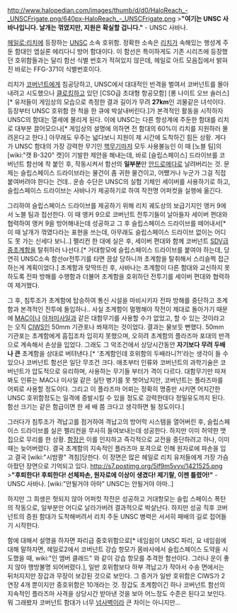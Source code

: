 http://www.halopedian.com/images/thumb/d/d0/HaloReach_-_UNSCFrigate.png/640px-HaloReach_-_UNSCFrigate.png
>'''"여기는 UNSC 사바나입니다. 날개는 꺾였지만, 지원은 확실할 겁니다."''' - UNSC 사바나.

[[헤일로:리치]]에 등장하는 [[UNSC]] 소속 호위함. 정확한 소속은 [[리치]]가 속해있는 행성계 주둔 함대인 엡실론 에리다니 방어 함대이다. 이 함선은 특이하게도 기존 시리즈에 등장했던 호위함들과는 달리 함선 식별 번호가 적혀있지 않은데, 헤일로 아트 모음집에서 밝혀진 바로는 FFG-371이 식별번호이다. 

리치가 [[코버넌트]]에게 침공당하고, UNSC에서 대대적인 반격을 벌여서 코버넌트를 몰아내려고 시도했으나 [[클로킹]]하고 있던 [CSO급 초대형 항공모함] [롱 나이트 오브 솔러스][* 유저들이 게임상의 모습으로 측정한 결과 길이가 무려 '''27km'''인 괴물같은 녀석이다. 등장부터 UNSC 호위함 한 척을 한 큐에 박살내버린다.]가 본격적인 활동을 시작하자 UNSC의 함대는 열세에 몰리게 된다. 이에 UNSC는 다른 항성계에 주둔한 함대를 리치로 대부분 끌어모으나[* 게임상의 설명에 의하면 전 함대의 60%이 리치를 지원하러 몰려온다고 한다.] 아무래도 우주는 넓다보니 지원이 제 시간에 도착하긴 힘든 상황. 게다가 UNSC 함대의 가장 강력한 무기인 [[핵무기]]마저 모두 사용불능인 이 때 [노블 팀]의 [wiki:"캣 B-320" 캣]이 기발한 제안을 해내는데, 바로 [슬립스페이스] 드라이브를 코버넌트 함선에 착 붙인 후, 작동시켜서 함선의 '''일부분'''만 [[안드로메다]]로 날려버리는 것. 문제는 슬립스페이스 드라이브라는 물건이 좀 귀한 물건이고, 어쨌거나 누군가 그걸 직접 붙여버려야 한다는 건데.. 운송 수단은 UNSC의 실험 기체인 세이버를 사용하기로 하고, 슬립스페이스 드라이브는 사바나가 제공하기로 하여 작전명 어퍼컷을 실행에 옮긴다.

그리하여 슬립스페이스 드라이브를 제공하기 위해 리치 궤도상의 보급기지인 앵커 9에서 노블 팀과 접선한다. 이 때 앵커 9으로 코버넌트 전투기들이 날아들자 세이버 편대와 협력하여 앵커 9을 방어해내는데 성공하고 그 후 슬립스페이스 드라이브를 떼어내서[* 이 때 날개가 꺾였다라는 표현을 쓰는데, 아무래도 슬립스페이스 드라이브 없이는 어디도 못 가는 신세다 보니..] 펠리컨 한 대에 실은 후, 세이버 편대와 함께 코버넌트 [[SDV급 중초계함]]을 탈취하러 나선다.[* 거대항모에 슬립스페이스 드라이브를 붙여야 하는데, 당연히 UNSC소속 함선or전투기를 타면 끔살 당하니까 초계함을 탈취해서 스리슬쩍 접근하는게 계획이었다.] 초계함과 맞딱뜨린 후, 사바나는 초계함이 다른 함대와 교신하지 못하도록 전파 방해를 수행함과 더불어 초계함을 호위하던 전투기를 세이버 편대와 협력하여 제거했다. 

그 후, 침투조가 초계함에 탑승하여 통신 시설을 마비시키자 전파 방해를 중단하고 초계함과 본격적인 전투에 돌입하나.. 사실 초계함이 멀쩡해야 작전이 제대로 돌아가기 때문에 [[MAC]]이나 [[아처]]미사일과 같은 대함무기를 사용할 수가 없었고, 할 수 있는 것이라고는 오직 [[CIWS]]인 50mm 기관포나 쏴재끼는 것이었다. 결과는 물보듯 뻔했다. 50mm 기관포는 초계함에게 흠집조차 입히지 못했으며, 오히려 초계함의 플라즈마 포대의 반격으로 계속해서 손상을 입었다. 그래도 그 악조건에서 상당시간동안  '''자기보다 무려 두배나 큰''' 초계함을 상대로 버텨낸다.[* '초계함인데 호위함의 두배라니?!'라는 생각이 들 수 있으나 코버넌트 함선은 일단 무조건 크다. 애초부터 인류와 코버넌트의 과학기술은 코버넌트가 압도적으로 유리하며, 사용하는 무기들 부터가 격이 다르다. 대함무기만 따져봐도 인류는 MAC나 미사일 같은 실탄 병기를 못 벗어났지만, 코버넌트는 플라즈마를 어뢰로 사용할 정도이다. 그리고 이 플라즈마 어뢰는 정확히 명중만 시키면 어지간한 UNSC 호위함정도는 일격에 증발시킬 수 있을 정도로 강력한데다 정밀유도까지 된다. 함선 크기는 같은 함급이면 한 세 배 쯤 크다고 생각하면 될 정도이다.] 

그러다가 침투조가 격납고를 점거하여 격납고의 방어막 시스템을 열어버린 후, 슬립스페이스 드라이브를 실은 펠리컨을 무사히 들여보내는데 성공한다. 하지만 이미 허약한 맷집으로 무리를 한 상황. [[함장]]은 이를 인지하고 즉각적으로 교전을 중단하려고 하나, 이미 때는 늦어버렸다. 결국 초계함의 지속적인 플라즈마 포격으로 인해 원자로에 파손을 입고 결국 [wiki:"시밤쾅" 격침]당한다. 이 장면은 많은 헤일로 리치 유저들에게 가장 가슴아팠던 장면으로 기억되고 있다.
http://s7.postimg.org/5lf9m5vvv/1421525.png
>'''"후퇴한다! 후퇴한다! 선체파손, 원자로에 이상이 생겼다! 제기랄, 이젠 틀렸어!"''' - UNSC 사바나.
[wiki:"안될거야 아마" UNSC는 안될거야 아마..]

하지만 그 희생은 헛되지 않아 어퍼컷 작전은 성공하고 거대항모는 슬립 스페이스 폭탄의 작동으로, 일부분만 어디로 날라가버려 결과적으로 박살난다. 하지만 성공 직후 코버넌트의 증원 함대가 도착해버려서 리치 주둔 UNSC 병력은 서서히 패배의 길로 접어들기 시작한다.

함에 대해서 설명을 하자면 파리급 중호위함으로[* 네임쉽이 UNSC 파리, 요 네임쉽에 대해 말하자면, 헤일로2에서 코버넌트 강습 항모가 몸바사에서 슬립스페이스 도약을 시도했을 때, wiki:"인 앰버 클래드" 와 같이 강습 항모를 추격한 함선이다. 그러나 운이 좋지 않아 행방불명 되어버렸다.], 일반 호위함보다 하부 격납고가 작아서 수송 면에서는 뒤처지지만 장갑과 무장이 보강된 것으로 보인다. 그 증거가 일반 호위함은 CIWS가 2연장 4개 뿐이지만 중호위함은 10개라는 것. 장갑도 초계함이긴 하나 코버넌트 함선의 지속적인 플라즈마 사격을 상당시간 받아낸 것을 보아 어느정도 수준은 된다고 보인다. 뭐 그래봤자 코버넌트 함대가 너무 [[넘사벽]]이라 큰 차이는 아니지만...
